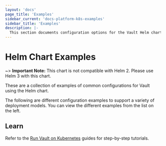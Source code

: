 ```yaml
---
layout: 'docs'
page_title: 'Examples'
sidebar_current: 'docs-platform-k8s-examples'
sidebar_title: 'Examples'
description: |-
  This section documents configuration options for the Vault Helm chart
---
```


# Helm Chart Examples

~> **Important Note:** This chart is not compatible with Helm 2. Please use Helm 3 with this chart.

These are a collection of examples of common configurations for Vault using the Helm chart.

The following are different configuration examples to support a variety of
deployment models. You can view the different examples from the list on the left.

## Learn

Refer to the [Run Vault on
Kubernetes](https://learn.hashicorp.com/collections/vault/kubernetes)
guides for step-by-step tutorials.
